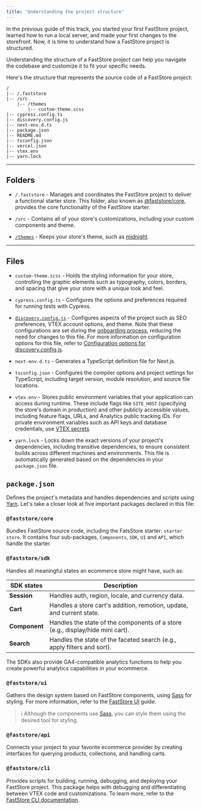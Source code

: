 ```yaml
---
title: 'Understanding the project structure'
---
```


In the previous guide of this track, you started your first FastStore project, learned how to run a local server, and made your first changes to the storefront. Now, it is time to understand how a FastStore project is structured.

Understanding the structure of a FastStore project can help you navigate the codebase and customize it to fit your specific needs.

Here's the structure that represents the source code of a FastStore project:

```
/
|-- /.faststore
|-- /src
    |-- /themes
        |-- custom-theme.scss
|-- cypress.config.ts
|-- discovery.config.js
|-- next-env.d.ts
|-- package.json
|-- README.md
|-- tsconfig.json
|-- vercel.json
|-- vtex.env
|-- yarn.lock
```

---

## Folders

- `/.faststore` - Manages and coordinates the FastStore project to deliver a functional starter store. This folder, also known as [@faststore/core](https://developers.vtex.com/docs/guides/faststore/project-structure-overview#packagejson), provides the core functionality of the FastStore starter.

- `/src` - Contains all of your store's customizations, including your custom components and theme.

- [`/themes`](https://developers.vtex.com/docs/guides/faststore/themes-overview#available-themes) - Keeps your store's theme, such as [midnight](https://developers.vtex.com/docs/guides/faststore/themes-midnight).

---

## Files

- `custom-theme.scss` - Holds the styling information for your store, controlling the graphic elements such as typography, colors, borders, and spacing that give your store with a unique look and feel.

- `cypress.config.ts` - Configures the options and preferences required for running tests with Cypress.

- [`discovery.config.js`](https://developers.vtex.com/docs/guides/faststore/project-structure-config-options) - Configures aspects of the project such as SEO preferences, VTEX account options, and theme. Note that these configurations are set during the [onboarding process](https://developers.vtex.com/docs/guides/faststore/1-onboarding-overview), reducing the need for changes to this file.
For more information on configuration options for this file, refer to [Configuration options for discovery.config.js](https://developers.vtex.com/docs/guides/faststore/project-structure-config-options).

- `next-env.d.ts` - Generates a TypeScript definition file for Next.js.
  
- `tsconfig.json` - Configures the compiler options and project settings for TypeScript, including target version, module resolution, and source file locations.

- `vtex.env` - Stores public environment variables that your application can access during runtime. These include flags like `SITE_HOST` (specifying the store's domain in production) and other publicly accessible values, including feature flags, URLs, and Analytics public tracking IDs. For private environment variables such as API keys and database credentials, use [VTEX secrets](https://v1.faststore.dev/how-to-guides/webops/security/setting-up-secrets).

- `yarn.lock` - Locks down the exact versions of your project's dependencies, including transitive dependencies, to ensure consistent builds across different machines and environments. This file is automatically generated based on the dependencies in your `package.json` file.

## `package.json`

Defines the project's metadata and handles dependencies and scripts using [Yarn](https://yarnpkg.com/migration/overview). Let's take a closer look at five important packages declared in this file:

### `@faststore/core`

Bundles FastStore source code, including the FatsStore starter: `starter store`. It contains four sub-packages, `Components`, `SDK`, `UI` and `API`, which handle the starter.

### `@faststore/sdk`

Handles all meaningful states an ecommerce store might have, such as:

| SDK states    | Description                                                                      |
| ------------- | -------------------------------------------------------------------------------- |
| **Session**   | Handles auth, region, locale, and currency data.                                 |
| **Cart**      |  Handles a store cart's addition, remotion, update, and current state.           |
| **Component** |  Handles the state of the components of a store (e.g., display/hide mini cart).  |
| **Search**    | Handles the state of the faceted search (e.g., apply filters and sort).          |

The SDKs also provide GA4-compatible analytics functions to help you create powerful analytics capabilities in your ecommerce.

### `@faststore/ui`

Gathers the design system based on FastStore components, using [Sass](https://sass-lang.com/) for styling. For more information, refer to the [FastStore UI](https://developers.vtex.com/docs/guides/faststore/components-index) guide.

> ℹ️ Although the components use [Sass](https://sass-lang.com/), you can style them using the desired tool for styling.

### `@faststore/api`

Connects your project to your favorite ecommerce provider by creating interfaces for querying products, collections, and handling carts.

### `@faststore/cli`

Provides scripts for building, running, debugging, and deploying your FastStore project. This package helps with debugging and differentiating between VTEX code and customizations. To learn more, refer to the [FastStore CLI documentation](https://developers.vtex.com/docs/guides/faststore/getting-started-3-faststore-cli).
